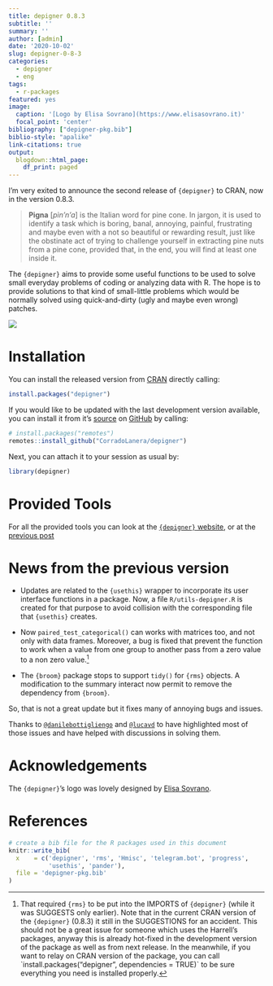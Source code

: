 ```yaml
---
title: depigner 0.8.3
subtitle: ''
summary: ''
author: [admin]
date: '2020-10-02'
slug: depigner-0-8-3
categories:
  - depigner
  - eng
tags:
  - r-packages
featured: yes
image:
  caption: '[Logo by Elisa Sovrano](https://www.elisasovrano.it)'
  focal_point: 'center'
bibliography: ["depigner-pkg.bib"]
biblio-style: "apalike"
link-citations: true
output:
  blogdown::html_page:
    df_print: paged
---
```


I'm very exited to announce the second release of `{depigner}` to CRAN, now in the version 0.8.3.

> **Pigna** [*pìn'n'a*] is the Italian word for pine cone. In jargon, it is used to identify a task which is boring, banal, annoying, painful, frustrating and maybe even with a not so beautiful or rewarding result, just like the obstinate act of trying to challenge yourself in extracting pine nuts from a pine cone, provided that, in the end, you will find at least one inside it.

The `{depigner}` aims to provide some useful functions to be used to solve small everyday problems of coding or analyzing data with R. The hope is to provide solutions to that kind of small-little problems which would be normally solved using quick-and-dirty (ugly and maybe even wrong) patches.

[![](https://img.shields.io/badge/WEB%20site-click%20me-orange.svg)](https://corradolanera.github.io/depigner/)

# Installation

You can install the released version from [CRAN](https://cran.r-project.org/) directly calling:

```r
install.packages("depigner")
```

If you would like to be updated with the last development version available, you can install it from it's [source](https://corradolanera.github.io/depigner/) on [GitHub](https://github.com/) by calling:

```r
# install.packages("remotes")
remotes::install_github("CorradoLanera/depigner")
```

Next, you can attach it to your session as usual by:

```r
library(depigner)
```

# Provided Tools

For all the provided tools you can look at the [`{depigner}` website](https://corradolanera.github.io/depigner/), or at the [previous post](https://www.corradolanera.it/2020/06/26/depigner-0-8-1/)

# News from the previous version

-   Updates are related to the `{usethis}` wrapper to incorporate its user interface functions in a package. Now, a file `R/utils-depigner.R` is created for that purpose to avoid collision with the corresponding file that `{usethis}` creates.

-   Now `paired_test_categorical()` can works with matrices too, and not only with data frames. Moreover, a bug is fixed that prevent the function to work when a value from one group to another pass from a zero value to a non zero value.[^1]

-   The `{broom}` package stops to support `tidy()` for `{rms}` objects. A modification to the summary interact now permit to remove the dependency from `{broom}`.

[^1]: That required `{rms}` to be put into the IMPORTS of `{depigner}` (while it was SUGGESTS only earlier). Note that in the current CRAN version of the `{depigner}` (0.8.3) it still in the SUGGESTIONS for an accident. This should not be a great issue for someone which uses the Harrell's packages, anyway this is already hot-fixed in the development version of the package as well as from next release. In the meanwhile, if you want to relay on CRAN version of the package, you can call \`install.packages("depigner", dependencies = TRUE)\` to be sure everything you need is installed properly.

So, that is not a great update but it fixes many of annoying bugs and issues.

Thanks to [`@danilebottigliengo`](https://github.com/danielebottigliengo) and [`@lucavd`](https://github.com/lucavd) to have highlighted most of those issues and have helped with discussions in solving them.

# Acknowledgements

The `{depigner}`'s logo was lovely designed by [Elisa Sovrano](https://elisasovrano.it).

# References

```r
# create a bib file for the R packages used in this document
knitr::write_bib(
  x    = c('depigner', 'rms', 'Hmisc', 'telegram.bot', 'progress',
           'usethis', 'pander'),
  file = 'depigner-pkg.bib'
)
```
